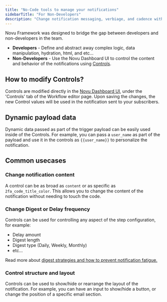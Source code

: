 ```yaml
---
title: "No-Code tools to manage your notifications"
sidebarTitle: "For Non-Developers"
description: "Change notification messaging, verbiage, and cadence without requiring engineering's help by using the Novu Dashboard UI."
---
```


Novu Framework was designed to bridge the gap between developers and non-developers in the team.

- **Developers** - Define and abstract away complex logic, data manipulation, hydration, html, and etc...
- **Non-Developers** - Use the Novu Dashboard UI to control the content and behavior of the notifications using [Controls](/concepts/controls).

## How to modify Controls?

Controls are modified directly in the [Novu Dashboard UI](https://dashboard.novu.co), under the 'Controls' tab of the Workflow editor page.
Upon saving the changes, the new Control values will be used in the notification sent to your subscribers.

## Dynamic payload data

Dynamic data passed as part of the trigger payload can be easily used inside of the Controls. For example, you can pass a `user_name` as part of the payload and use it in the controls as `{{user_name}}` to personalize the notification.

## Common usecases

### Change notification content

A control can be as broad as `content` or as specific as `2fa_code_title_color`. This allows you to change the content of the notification without needing to touch the code.

### Change Digest or Delay frequency

Controls can be used for controlling any aspect of the step configuration, for example:

- Delay amount
- Digest length
- Digest type (Daily, Weekly, Monthly)
- etc...

Read more about [digest strategies and how to prevent notification fatigue.](https://novu.co/blog/digest-notifications-best-practices-example/)

### Control structure and layout

Controls can be used to show/hide or rearrange the layout of the notification.
For example, you can have an input to show/hide a button, or change the position of a specific email section.
